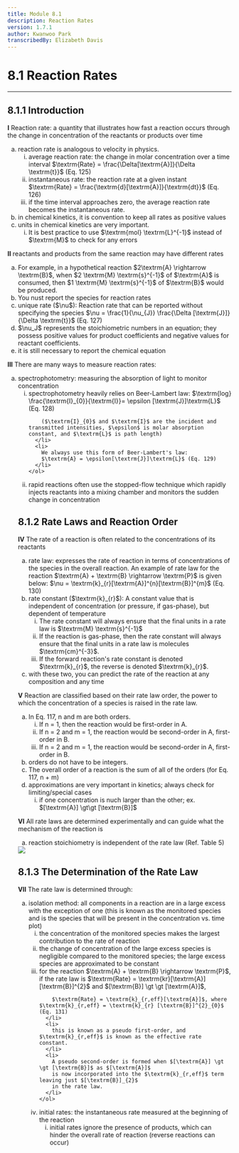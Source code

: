 ```yaml
---
title: Module 8.1
description: Reaction Rates
version: 1.7.1
author: Kwanwoo Park
transcribedBy: Elizabeth Davis
---
```


# 8.1 Reaction Rates

---

## 8.1.1 Introduction

**I** Reaction rate: a quantity that illustrates how fast a reaction occurs through the change in
concentration of the reactants or products over time

<ol type="a">
  <li>
    reaction rate is analogous to velocity in physics.
    <ol type="i">
      <li>
        average reaction rate: the change in molar concentration over a time interval
        $\textrm{Rate} = \frac{\Delta[\textrm{A}]}{\Delta \textrm{t}}$ (Eq. 125)
      </li>
      <li>
        instantaneous rate: the reaction rate at a given instant
        $\textrm{Rate} = \frac{\textrm{d}[\textrm{A}]}{\textrm{dt}}$ (Eq. 126)
      </li>
      <li>
        if the time interval approaches zero, the average reaction rate becomes the
        instantaneous rate.
      </li>
    </ol>
  </li>
  <li>
    in chemical kinetics, it is convention to keep all rates as positive values
  </li>
  <li>
    units in chemical kinetics are very important.
    <ol type="i">
      <li>
        It is best practice to use $\textrm{mol} \textrm{L}^{-1}$
        instead of $\textrm{M}$ to check for any errors
      </li>
    </ol>
  </li>
</ol>

**II** reactants and products from the same reaction may have different rates

<ol type="a">
  <li>
    For example, in a hypothetical reaction $2\textrm{A} \rightarrow \textrm{B}$, when  $2 \textrm{M} \textrm{s}^{-1}$
    of $\textrm{A}$ is consumed, then $1 \textrm{M} \textrm{s}^{-1}$ of $\textrm{B}$ would be produced.
  </li>
  <li>
    You nust report the species for reaction rates
  </li>
  <li>
    unique rate ($\nu$): Reaction rate that can be reported without specifying the species
    $\nu = \frac{1}{\nu_{J}} \frac{\Delta [\textrm{J}]}{\Delta \textrm{t}}$ (Eq. 127)
  </li>
  <li>
    $\nu_J$ represents the stoichiometric numbers in an equation; they possess positive values
    for product coefficients and negative values for reactant coefficients.
  </li>
  <li>
    it is still necessary to report the chemical equation
  </li>
</ol>

**III** There are many ways to measure reaction rates:

<ol type="a">
  <li>
    spectrophotometry: measuring the absorption of light to monitor concentration
    <ol type="i">
      <li>
        spectrophotometry heavily relies on Beer-Lambert law:
        $\textrm{log} \frac{\textrm{I}_{0}}{\textrm{I}}= \epsilon [\textrm{J}]\textrm{L}$ (Eq. 128)
        
        ($\textrm{I}_{0}$ and $\textrm{I}$ are the incident and transmitted intensities, $\epsilon$ is molar absorption constant, and $\textrm{L}$ is path length)
      </li>
      <li>
        We always use this form of Beer-Lambert's law:
        $\textrm{A} = \epsilon[\textrm{J}]\textrm{L}$ (Eq. 129)
      </li>
    </ol>
  </li>
  <li>
    rapid reactions often use the stopped-flow technique which rapidly injects reactants into
    a mixing chamber and monitors the sudden change in concentration
  </li>
</ol>

## 8.1.2 Rate Laws and Reaction Order

**IV** The rate of a reaction is often related to the concentrations of its reactants

<ol type="a">
  <li>
    rate law: expresses the rate of reaction in terms of concentrations of the species in the
    overall reaction. An example of rate law for the reaction $\textrm{A} + \textrm{B} \rightarrow \textrm{P}$ is given below:
    $\nu = \textrm{k}_{r}[\textrm{A}]^{n}[\textrm{B}]^{m}$ (Eq. 130)
  </li>
  <li>
    rate constant ($\textrm{k}_{r}$): A constant value that is independent of concentration
    (or pressure, if gas-phase), but dependent of temperature
    <ol type="i">
      <li>
        The rate constant will always ensure that the final units in a rate law is $\textrm{M} \textrm{s}^{-1}$
      </li>
      <li>
        If the reaction is gas-phase, then the rate constant will always ensure that the
        final units in a rate law is molecules $\textrm{cm}^{-3}$.
      </li>
      <li>
        If the forward reaction's rate constant is denoted $\textrm{k}_{r}$, the reverse is denoted $\textrm{k}_{r}$.
      </li>
    </ol>
  </li>
  <li>
    with these two, you can predict the rate of the reaction at any composition and any time
  </li>
</ol>

**V** Reaction are classified based on their rate law order, the power to which the concentration of a
species is raised in the rate law.

<ol type="a">
  <li>
    In Eq. 117, n and m are both orders.
    <ol type="i">
      <li>
        If n = 1, then the reaction would be first-order in A.
      </li>
      <li>
        If n = 2 and m = 1, the reaction would be second-order in A, first-order in B.
      </li>
      <li>
        If n = 2 and m = 1, the reaction would be second-order in A, first-order in B.
      </li>
    </ol>
  </li>
  <li>
    orders do not have to be integers.
  </li>
  <li>
    The overall order of a reaction is the sum of all of the orders (for Eq. 117, n + m)
  </li>
  <li>
    approximations are very important in kinetics; always check for limiting/special cases
    <ol type="i">
      <li>
        if one concentration is nuch larger than the other; ex. $[\textrm{A}] \gt\gt [\textrm{B}]$
      </li>
    </ol>
  </li>
</ol>

**VI** All rate laws are determined experimentally and can guide what the mechanism of the reaction is

<ol type="a">
  <li>
    reaction stoichiometry is independent of the rate law (Ref. Table 5)
  </li>
</ol>

<img src="https://i.imgur.com/KlqI6MP.png" />

## 8.1.3 The Determination of the Rate Law

**VII** The rate law is determined through:

<ol type="a">
  <li>
    isolation method: all components in a reaction are in a large excess with the exception of
    one (this is known as the monitored species and is the species that will be present in the
    concentration vs. time plot)
    <ol type="i">
      <li>
        the concentration of the monitored species makes the largest contribution to the
        rate of reaction
      </li>
      <li>
        the change of concentration of the large excess species is negligible compared to
        the monitored species; the large excess species are approximated to be constant
      </li>
      <li>
        for the reaction $\textrm{A} + \textrm{B} \rightarrow \textrm{P}$, if the rate law is 
        $\textrm{Rate} = \textrm{kr}[\textrm{A}][\textrm{B}]^{2}$ and $[\textrm{B}] \gt \gt [\textrm{A}]$,
        
        $\textrm{Rate} = \textrm{k}_{r,eff}[\textrm{A}]$, where $\textrm{k}_{r,eff} = \textrm{k}_{r} [\textrm{B}]^{2}_{0}$ (Eq. 131)
      </li>
      <li>
        this is known as a pseudo first-order, and $\textrm{k}_{r,eff}$ is known as the effective rate constant.
      </li>
      <li>
        A pseudo second-order is formed when $[\textrm{A}] \gt \gt [\textrm{B}]$ as $[\textrm{A}]$
        is now incorporated into the $\textrm{k}_{r,eff}$ term leaving just $[\textrm{B}]_{2}$
        in the rate law.
      </li>
    </ol>
  </li>
  <li>
    initial rates: the instantaneous rate measured at the beginning of the reaction
    <ol type="i">
      <li>
        initial rates ignore the presence of products, which can hinder the overall rate of
        reaction (reverse reactions can occur)
      </li>
    </ol>
  </li>
</ol>